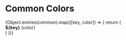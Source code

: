 

<Meta title="Doc(Tokens)/Colors/Commom Colors" />

# Common Colors

<div style={{paddingTop: '16px'}}>
    {Object.entries(common).map(([key, color]) => {
    return (
      <div key={key} style={{ backgroundColor: color, padding: '2rem' }}>
        <div
          style={{
            display: 'flex',
            justifyContent: 'space-between',
            fontFamily: 'monospace',
            color: getContrast(color, '#fff') < 3.5 ? '#000' : '#fff',
          }}
        >
          <strong>${key}</strong>
          <span>{color}</span>
        </div>
      </div>
    )
  })}
</div>